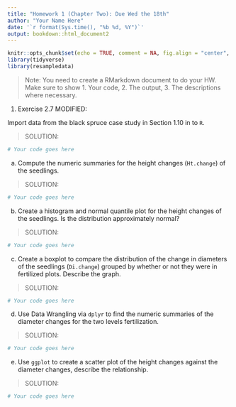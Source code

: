 ```yaml
---
title: "Homework 1 (Chapter Two): Due Wed the 18th"
author: "Your Name Here"
date: '`r format(Sys.time(), "%b %d, %Y")`'
output: bookdown::html_document2
---
```


```r
knitr::opts_chunk$set(echo = TRUE, comment = NA, fig.align = "center", warning = FALSE, message = FALSE)
library(tidyverse)
library(resampledata)
```

> Note: You need to create a RMarkdown document to do your HW. Make sure to show 
  1. Your code,
  2. The output, 
  3. The descriptions where necessary.


1) Exercise 2.7 MODIFIED:

Import data from the black spruce case study in Section 1.10 in to `R`.

> SOLUTION: 

```r
# Your code goes here

```

a) Compute the numeric summaries for the height changes (`Ht.change`) of the seedlings.

> SOLUTION: 

```r
# Your code goes here

```


b) Create a histogram and normal quantile plot for the height changes of the seedlings. Is the distribution approximately normal?

> SOLUTION: 

```r
# Your code goes here

```


c) Create a boxplot to compare the distribution of the change in diameters of the seedlings (`Di.change`) grouped by whether or not they were in fertilized plots. Describe the graph.

> SOLUTION: 

```r
# Your code goes here

```

d) Use Data Wrangling via `dplyr` to find the numeric summaries of the diameter changes for the two levels fertilization.

> SOLUTION: 

```r
# Your code goes here

```

e) Use `ggplot` to create a scatter  plot of the height changes against the diameter changes, describe the relationship.

> SOLUTION: 

```r
# Your code goes here

```








